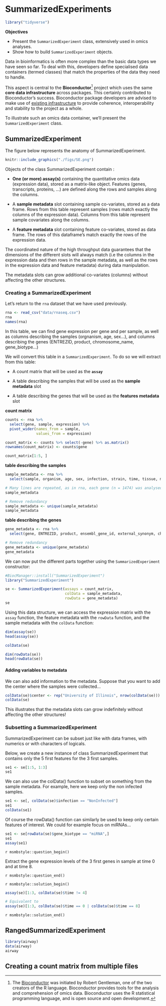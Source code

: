 # SummarizedExperiments

```r
library("tidyverse")
```

**Objectives**

- Present the `SummarizedExperiment` class, extensively used in omics
  analyses.
- Show how to build `SummarizedExperiment` objects.

Data in bioinformatics is often more complex than the basic data types
we have seen so far. To deal with this, developers define specialised
data containers (termed classes) that match the properties of the data
they need to handle.

This aspect is central to the **Bioconductor**[^Bioconductor] project
which uses the same **core data infrastructure** across packages. This
certainly contributed to Bioconductor's success. Bioconductor package
developers are advised to make use of [existing infrastructure]() to
provide coherence, interoperability and stability to the project as a
whole.

[^Bioconductor]:The [Bioconductor](http://www.bioconductor.org) was
initiated by Robert Gentleman, one of the two creators of the R
language. Bioconductor provides tools for the analysis and
comprehension of omics data.  Bioconductor uses the R statistical
programming language, and is open source and open development.

To illustrate such an omics data container, we'll present the
`SummarizedExperiment` class.

## SummarizedExperiment

The figure below represents the anatomy of SummarizedExperiment.

```r
knitr::include_graphics("./figs/SE.png")
```

Objects of the class SummarizedExperiment contain :

- **One (or more) assay(s)** containing the quantitative omics data
  (expression data), stored as a matrix-like object. Features (genes,
  transcripts, proteins, ...) are defined along the rows and samples
  along the columns.

- A **sample metadata** slot containing sample co-variates, stored as a
  data frame. Rows from this table represent samples (rows match exactly the
  columns of the expression data). Columns from this table represent sample
  covariates along the columns.

- A **feature metadata** slot containing feature co-variates, stored as
  data frame. The rows of this dataframe's match exactly the rows of the
  expression data.

The coordinated nature of the high throughput data guarantees that the
dimensions of the different slots will always match (i.e the columns
in the expression data and then rows in the sample metadata, as well
as the rows in the expression data and feature metadata) during data
manipulation.

The metadata slots can grow additional co-variates (columns) without
affecting the other structures.

### Creating a SummarizedExperiment

Let's return to the `rna` dataset that we have used previously.

```r
rna <- read_csv("data/rnaseq.csv")
rna
names(rna)
```

In this table, we can find gene expression per gene and per sample, as well as
columns describing the samples (orgnanism, age, sex...), and columns describing
the genes (ENTREZID, product, chromosome_name, gene_biotype...)

We will convert this table in a `SummarizedExperiment`.
To do so we will extract from this table:

- A count matrix that will be used as the **`assay`**

- A table describing the samples that will be used as the **sample metadata** slot

- A table describing the genes that will be used as the **features metadata** slot

**count matrix**

```r
counts <- rna %>%
  select(gene, sample, expression) %>%
  pivot_wider(names_from = sample,
              values_from = expression)

count_matrix <- counts %>% select(-gene) %>% as.matrix()
rownames(count_matrix) <- counts$gene

count_matrix[1:5, ]
```

**table describing the samples**

```r
sample_metadata <- rna %>%
  select(sample, organism, age, sex, infection, strain, time, tissue, mouse)

# Many lines are repeated, as in rna, each gene (n = 1474) was analysed in each sample!
sample_metadata

# Remove redundancy
sample_metadata <- unique(sample_metadata)
sample_metadata
```

**table describing the genes**

```r
gene_metadata <- rna %>%
  select(gene, ENTREZID, product, ensembl_gene_id, external_synonym, chromosome_name, gene_biotype, phenotype_description, hsapiens_homolog_associated_gene_name)

# Remove redundancy
gene_metadata <- unique(gene_metadata)
gene_metadata
```


We can now put the different parts together using the
`SummarizedExperiment` constructor:

```r
#BiocManager::install("SummarizedExperiment")
library("SummarizedExperiment")
```

```r
se <- SummarizedExperiment(assays = count_matrix,
                           colData = sample_metadata,
                           rowData = gene_metadata)
se
```

Using this data structure, we can access the expression matrix with
the `assay` function, the feature metadata with the `rowData` function,
and the sample metadata with the `colData` function:


```r
dim(assay(se))
head(assay(se))
```

```r
colData(se)
```

```r
dim(rowData(se))
head(rowData(se))
```

#### Adding variables to metadata

We can also add information to the metadata.
Suppose that you want to add the center where the samples were collected...

```r
colData(se)$center <- rep("University of Illinois", nrow(colData(se)))
colData(se)
```

This illustrates that the metadata slots can grow indefinitely without affecting
the other structures!


### Subsetting a SummarizedExperiment

SummarizedExperiment can be subset just like with data frames,
with numerics or with characters of logicals.

Below, we create a new instance of class SummarizedExperiment that contains only
the 5 first features for the 3 first samples.

```r
se1 <- se[1:5, 1:3]
se1
```

We can also use the colData() function to subset on something from the sample metadata.
For example, here we keep only the non infected samples.

```r
se1 <- se[, colData(se)$infection == "NonInfected"]
se1
colData(se1)
```

Of course the rowData() function can similarly be used to keep only certain
features of interest. We could for example focus on miRNAs...

```r
se1 <- se[rowData(se)$gene_biotype == "miRNA",]
se1
assay(se1)
```


`r msmbstyle::question_begin()`

Extract the gene expression levels of the 3 first genes in sample at time 0 and at time 8.

`r msmbstyle::question_end()`

`r msmbstyle::solution_begin()`

```r
assay(se)[1:3, colData(se)$time != 4]

# Equivalent to
assay(se)[1:3, colData(se)$time == 0 | colData(se)$time == 8]
```
`r msmbstyle::solution_end()`

## RangedSummarizedExperiment



```r
library(airway)
data(airway)
airway
```

## Creating a count matrix from multiple files

